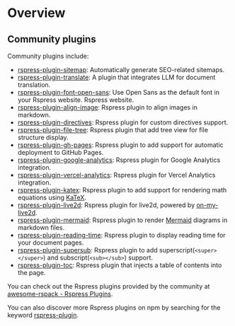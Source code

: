 # Overview

## Community plugins

Community plugins include:

- [rspress-plugin-sitemap](https://github.com/jl917/rspress-plugin-sitemap): Automatically generate SEO-related sitemaps.
- [rspress-plugin-translate](https://github.com/byteHulk/rspress-plugin-translate): A plugin that integrates LLM for document translation.
- [rspress-plugin-font-open-sans](https://github.com/rspack-contrib/rspress-plugin-font-open-sans): Use Open Sans as the default font in your Rspress website.
  Rspress website.
- [rspress-plugin-align-image](https://github.com/linbudu599/rspress-plugins/tree/main/packages/rspress-plugin-align-image): Rspress plugin to align images in markdown.
- [rspress-plugin-directives](https://github.com/linbudu599/rspress-plugins/tree/main/packages/rspress-plugin-directives): Rspress plugin for custom directives support.
- [rspress-plugin-file-tree](https://github.com/linbudu599/rspress-plugins/tree/main/packages/rspress-plugin-file-tree): Rspress plugin that add tree view for file structure display.
- [rspress-plugin-gh-pages](https://github.com/linbudu599/rspress-plugins/tree/main/packages/rspress-plugin-gh-pages): Rspress plugin to add support for automatic deployment to GitHub Pages.
- [rspress-plugin-google-analytics](https://github.com/linbudu599/rspress-plugins/tree/main/packages/rspress-plugin-google-analytics): Rspress plugin for Google Analytics integration.
- [rspress-plugin-vercel-analytics](https://github.com/linbudu599/rspress-plugins/tree/main/packages/rspress-plugin-vercel-analytics): Rspress plugin for Vercel Analytics integration.
- [rspress-plugin-katex](https://github.com/linbudu599/rspress-plugins/tree/main/packages/rspress-plugin-katex): Rspress plugin to add support for rendering math equations using [KaTeX](https://katex.org/).
- [rspress-plugin-live2d](https://github.com/linbudu599/rspress-plugins/tree/main/packages/rspress-plugin-live2d): Rspress plugin for live2d, powered by [on-my-live2d](https://oml2d.com/).
- [rspress-plugin-mermaid](https://github.com/linbudu599/rspress-plugins/tree/main/packages/rspress-plugin-mermaid): Rspress plugin to render [Mermaid](https://mermaid.js.org/#/) diagrams in markdown files.
- [rspress-plugin-reading-time](https://github.com/linbudu599/rspress-plugins/tree/main/packages/rspress-plugin-reading-time): Rspress plugin to display reading time for your document pages.
- [rspress-plugin-supersub](https://github.com/linbudu599/rspress-plugins/tree/main/packages/rspress-plugin-supersub): Rspress plugin to add superscript(`<super></super>`) and subscript(`<sub></sub>`) support.
- [rspress-plugin-toc](https://github.com/linbudu599/rspress-plugins/tree/main/packages/rspress-plugin-toc): Rspress plugin that injects a table of contents into the page.

You can check out the Rspress plugins provided by the community at [awesome-rspack - Rspress Plugins](https://github.com/web-infra-dev/awesome-rspack?tab=readme-ov-file#rspress-plugins).

You can also discover more Rspress plugins on npm by searching for the keyword [rspress-plugin](https://www.npmjs.com/search?q=rspress-plugin&ranking=popularity).
